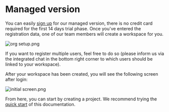 # Managed version

You can easily [sign up](https://app.kern.ai/auth/registration) for our managed version, there is no credit card required for the first 14 days trial phase. Once you've entered the registration data, one of our team members will create a workspace for you.

![](https://files.readme.io/1b0a79a-org_setup.png 'org setup.png')

If you want to register multiple users, feel free to do so (please inform us via the integrated chat in the bottom right corner to which users should be linked to your workspace).

After your workspace has been created, you will see the following screen after login:

![](https://files.readme.io/a24a9b4-initial_screen.png 'initial screen.png')

From here, you can start by creating a project. We recommend trying the [quick start](doc:quickstart) of this documentation.
